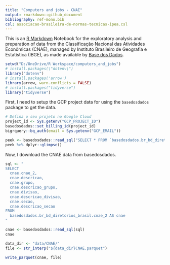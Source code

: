 ```yaml
---
title: "Computers and jobs - CNAE"
output: rmarkdown::github_document
bibliography: ref-mono.bib
csl: associacao-brasileira-de-normas-tecnicas-ipea.csl
---
```


This is an [R Markdown](http://rmarkdown.rstudio.com) Notebook for the exploratory analysis and preparation of data from the Classificação Nacional das Atividades Econômicas (CNAE), managed by Instituto Brasileiro de Geografia e Estatística (IBGE), as made available by [Base dos Dados](https://basedosdados.org/).

```r
setwd("D:/OneDrive/R Workspace/computers_and_jobs")
# install.packages(\"dotenv\")
library("dotenv")
# install.packages('arrow')
library(arrow, warn.conflicts = FALSE)
# install.packages("tidyverse")
library("tidyverse")
```

First, I need to setup the GCP project data for using the `basedosdados` package to get the data.

```r
# Defina o seu projeto no Google Cloud
project_id <- Sys.getenv("GCP_PROJECT_ID")
basedosdados::set_billing_id(project_id)
bigrquery::bq_auth(email = Sys.getenv("GCP_EMAIL"))
```

```r
peek <- basedosdados::read_sql("SELECT * FROM `basedosdados.br_bd_diretorios_brasil.cnae_2` LIMIT 1")
peek %>% dplyr::glimpse()
```

Now, I download the CNAE data from basedosdados.

```r

sql <- "
SELECT
  cnae.cnae_2,
  cnae.descricao,
  cnae.grupo,
  cnae.descricao_grupo,
  cnae.divisao,
  cnae.descricao_divisao,
  cnae.secao,
  cnae.descricao_secao
FROM
  basedosdados.br_bd_diretorios_brasil.cnae_2 AS cnae
"

cnae <- basedosdados::read_sql(sql)
cnae
```

```r
data_dir <- "data/CNAE/"
file <- str_interp("${data_dir}CNAE.parquet")

write_parquet(cnae, file)
```


